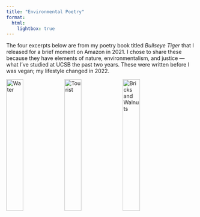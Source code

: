 ```yaml
---
title: "Environmental Poetry"
format:
  html:
    lightbox: true
---
```


The four excerpts below are from my poetry book titled *Bullseye Tiger* that I released for a brief moment on Amazon in 2021. I chose to share these because they have elements of nature, environmentalism, and justice — what I've studied at UCSB the past two years. These were written before I was vegan; my lifestyle changed in 2022.

![Water](IMG_6942.jpg){group="test" width="30%"}
![Tourist](IMG_6943.jpg){group="test" width="30%"}
![Bricks and Walnuts](IMG_6944.jpg){group="test" width="30%"}
